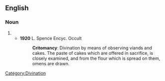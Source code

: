 ==English==

===Noun===
{{en-noun|-}}

# {{alternative spelling of|[[crithomancy]]}}
#*'''1920''' L. Spence Encyc. Occult
#*:'''Critomancy''': Divination by means of observing viands and cakes. The paste of cakes which are offered in sacrifice, is closely examined, and from the flour which is spread on them, omens are drawn.

[[Category:Divination]]